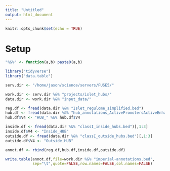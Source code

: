 ```yaml
---
title: "Untitled"
output: html_document
---
```


```r
knitr::opts_chunk$set(echo = TRUE)
```

# Setup 

```r

"%&%" <- function(a,b) paste0(a,b)

library("tidyverse")
library("data.table")

serv.dir <- "/home/jason/science/servers/FUSE5/"

work.dir <- serv.dir %&% "projects/islet_hubs/"
data.dir <- work.dir %&% "input_data/"

```


```r

reg.df <- fread(data.dir %&% "Islet_regulome_simplified.bed")
hub.df <- fread(data.dir %&% "hub_annotations_ActivePromotersActiveEnhancers_for_Jason.bed")
hub.df$V4 <- "HUB_" %&% hub.df$V4

inside.df <- fread(data.dir %&% "classI_inside_hubs.bed")[,1:3]
inside.df$V4 <- "Inside_HUB"
outside.df <- fread(data.dir %&% "classI_outside_hubs.bed")[,1:3]
outside.df$V4 <- "Outside_HUB"

```


```r

annot.df <- rbind(reg.df,hub.df,inside.df,outside.df)

```



```r

write.table(annot.df,file=work.dir %&% "imperial-annotations.bed",
            sep="\t",quote=FALSE,row.names=FALSE,col.names=FALSE)

```

